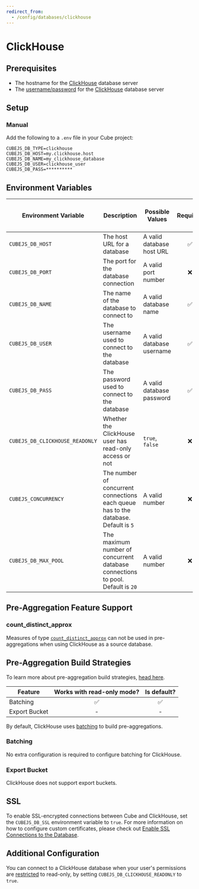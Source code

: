 ```yaml
---
redirect_from:
  - /config/databases/clickhouse
---
```


# ClickHouse
## Prerequisites

- The hostname for the [ClickHouse][clickhouse] database server
- The [username/password][clickhouse-docs-users] for the
  [ClickHouse][clickhouse] database server

## Setup

###  Manual

Add the following to a `.env` file in your Cube project:

```dotenv
CUBEJS_DB_TYPE=clickhouse
CUBEJS_DB_HOST=my.clickhouse.host
CUBEJS_DB_NAME=my_clickhouse_database
CUBEJS_DB_USER=clickhouse_user
CUBEJS_DB_PASS=**********
```

## Environment Variables

| Environment Variable            | Description                                                                         | Possible Values           | Required | [Supports multiple data sources?][ref-config-multiple-ds-decorating-env] |
| ------------------------------- | ----------------------------------------------------------------------------------- | ------------------------- | :------: | :----------------------------------------------------------------------: |
| `CUBEJS_DB_HOST`                | The host URL for a database                                                         | A valid database host URL |    ✅    |                                    ✅                                    |
| `CUBEJS_DB_PORT`                | The port for the database connection                                                | A valid port number       |    ❌    |                                    ✅                                    |
| `CUBEJS_DB_NAME`                | The name of the database to connect to                                              | A valid database name     |    ✅    |                                    ✅                                    |
| `CUBEJS_DB_USER`                | The username used to connect to the database                                        | A valid database username |    ✅    |                                    ✅                                    |
| `CUBEJS_DB_PASS`                | The password used to connect to the database                                        | A valid database password |    ✅    |                                    ✅                                    |
| `CUBEJS_DB_CLICKHOUSE_READONLY` | Whether the ClickHouse user has read-only access or not                             | `true`, `false`           |    ❌    |                                    ✅                                    |
| `CUBEJS_CONCURRENCY`            | The number of concurrent connections each queue has to the database. Default is `5` | A valid number            |    ❌    |                                    ❌                                    |
| `CUBEJS_DB_MAX_POOL`            | The maximum number of concurrent database connections to pool. Default is `20`      | A valid number            |    ❌    |                                    ✅                                    |

## Pre-Aggregation Feature Support

### count_distinct_approx

Measures of type
[`count_distinct_approx`][ref-schema-ref-types-formats-countdistinctapprox] can
not be used in pre-aggregations when using ClickHouse as a source database.

## Pre-Aggregation Build Strategies

<InfoBox>

To learn more about pre-aggregation build strategies, [head
here][ref-caching-using-preaggs-build-strats].

</InfoBox>

| Feature       | Works with read-only mode? | Is default? |
| ------------- | :------------------------: | :---------: |
| Batching      |             ✅             |     ✅      |
| Export Bucket |             -              |      -      |

By default, ClickHouse uses [batching][self-preaggs-batching] to build
pre-aggregations.

### Batching

No extra configuration is required to configure batching for ClickHouse.

### Export Bucket

ClickHouse does not support export buckets.

## SSL

To enable SSL-encrypted connections between Cube and ClickHouse, set the
`CUBEJS_DB_SSL` environment variable to `true`. For more information on how to
configure custom certificates, please check out [Enable SSL Connections to the
Database][ref-recipe-enable-ssl].

## Additional Configuration

You can connect to a ClickHouse database when your user's permissions are
[restricted][clickhouse-readonly] to read-only, by setting
`CUBEJS_DB_CLICKHOUSE_READONLY` to `true`.

[clickhouse]: https://clickhouse.tech/
[clickhouse-docs-users]:
  https://clickhouse.tech/docs/en/operations/settings/settings-users/
[clickhouse-readonly]:
  https://clickhouse.tech/docs/en/operations/settings/permissions-for-queries/#settings_readonly
[ref-caching-using-preaggs-build-strats]:
  /caching/using-pre-aggregations#pre-aggregation-build-strategies
[ref-config-multiple-ds-decorating-env]:
  /config/multiple-data-sources#configuring-data-sources-with-environment-variables-decorated-environment-variables
[ref-recipe-enable-ssl]: /recipes/enable-ssl-connections-to-database
[ref-schema-ref-types-formats-countdistinctapprox]:
  /schema/reference/types-and-formats#count-distinct-approx
[self-preaggs-batching]: #batching
